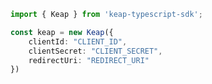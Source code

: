 ```typescript index.ts
import { Keap } from 'keap-typescript-sdk';

const keap = new Keap({
    clientId: "CLIENT_ID",
    clientSecret: "CLIENT_SECRET",
    redirectUri: "REDIRECT_URI"
})
```